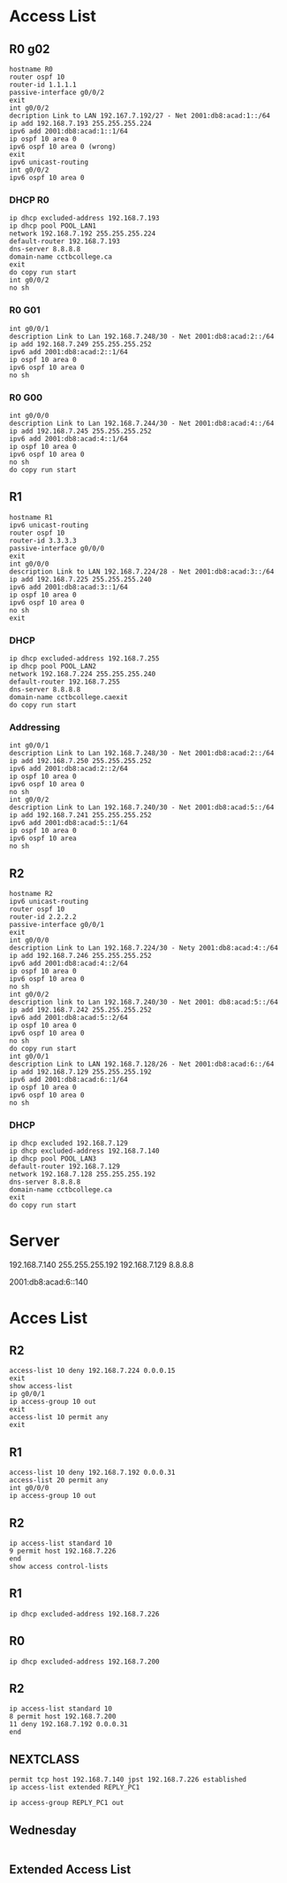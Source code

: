 ---
---

# Access List

## R0 g02

```
hostname R0
router ospf 10
router-id 1.1.1.1
passive-interface g0/0/2
exit
int g0/0/2
decription Link to LAN 192.167.7.192/27 - Net 2001:db8:acad:1::/64
ip add 192.168.7.193 255.255.255.224
ipv6 add 2001:db8:acad:1::1/64
ip ospf 10 area 0
ipv6 ospf 10 area 0 (wrong)
exit
ipv6 unicast-routing
int g0/0/2
ipv6 ospf 10 area 0
```

### DHCP R0

```
ip dhcp excluded-address 192.168.7.193
ip dhcp pool POOL_LAN1
network 192.168.7.192 255.255.255.224
default-router 192.168.7.193
dns-server 8.8.8.8
domain-name cctbcollege.ca
exit
do copy run start
int g0/0/2
no sh
```

### R0 G01

```
int g0/0/1
description Link to Lan 192.168.7.248/30 - Net 2001:db8:acad:2::/64
ip add 192.168.7.249 255.255.255.252
ipv6 add 2001:db8:acad:2::1/64
ip ospf 10 area 0
ipv6 ospf 10 area 0
no sh
```

### R0 G00

```
int g0/0/0
description Link to Lan 192.168.7.244/30 - Net 2001:db8:acad:4::/64
ip add 192.168.7.245 255.255.255.252
ipv6 add 2001:db8:acad:4::1/64
ip ospf 10 area 0
ipv6 ospf 10 area 0
no sh
do copy run start
```

## R1

```
hostname R1
ipv6 unicast-routing
router ospf 10
router-id 3.3.3.3
passive-interface g0/0/0
exit
int g0/0/0
description Link to LAN 192.168.7.224/28 - Net 2001:db8:acad:3::/64
ip add 192.168.7.225 255.255.255.240
ipv6 add 2001:db8:acad:3::1/64
ip ospf 10 area 0
ipv6 ospf 10 area 0
no sh
exit
```

### DHCP

```
ip dhcp excluded-address 192.168.7.255
ip dhcp pool POOL_LAN2
network 192.168.7.224 255.255.255.240
default-router 192.168.7.255
dns-server 8.8.8.8
domain-name cctbcollege.caexit
do copy run start
```

### Addressing

```
int g0/0/1
description Link to Lan 192.168.7.248/30 - Net 2001:db8:acad:2::/64
ip add 192.168.7.250 255.255.255.252
ipv6 add 2001:db8:acad:2::2/64
ip ospf 10 area 0
ipv6 ospf 10 area 0
no sh
int g0/0/2
description Link to Lan 192.168.7.240/30 - Net 2001:db8:acad:5::/64
ip add 192.168.7.241 255.255.255.252
ipv6 add 2001:db8:acad:5::1/64
ip ospf 10 area 0
ipv6 ospf 10 area
no sh
```

## R2

```
hostname R2
ipv6 unicast-routing
router ospf 10
router-id 2.2.2.2
passive-interface g0/0/1
exit
int g0/0/0
description Link to Lan 192.168.7.224/30 - Nety 2001:db8:acad:4::/64
ip add 192.168.7.246 255.255.255.252
ipv6 add 2001:db8:acad:4::2/64
ip ospf 10 area 0
ipv6 ospf 10 area 0
no sh
int g0/0/2
description link to Lan 192.168.7.240/30 - Net 2001: db8:acad:5::/64
ip add 192.168.7.242 255.255.255.252
ipv6 add 2001:db8:acad:5::2/64
ip ospf 10 area 0
ipv6 ospf 10 area 0
no sh
do copy run start
int g0/0/1
description Link to LAN 192.168.7.128/26 - Net 2001:db8:acad:6::/64
ip add 192.168.7.129 255.255.255.192
ipv6 add 2001:db8:acad:6::1/64
ip ospf 10 area 0
ipv6 ospf 10 area 0
no sh
```

### DHCP

```
ip dhcp excluded 192.168.7.129
ip dhcp excluded-address 192.168.7.140
ip dhcp pool POOL_LAN3
default-router 192.168.7.129
network 192.168.7.128 255.255.255.192
dns-server 8.8.8.8
domain-name cctbcollege.ca
exit
do copy run start
```

# Server

192.168.7.140
255.255.255.192
192.168.7.129
8.8.8.8

2001:db8:acad:6::140

# Acces List

## R2

```
access-list 10 deny 192.168.7.224 0.0.0.15
exit
show access-list
ip g0/0/1
ip access-group 10 out
exit
access-list 10 permit any
exit
```

## R1

```
access-list 10 deny 192.168.7.192 0.0.0.31
access-list 20 permit any
int g0/0/0
ip access-group 10 out

```

## R2

```
ip access-list standard 10
9 permit host 192.168.7.226
end
show access control-lists
```

## R1

```
ip dhcp excluded-address 192.168.7.226
```

## R0

```
ip dhcp excluded-address 192.168.7.200
```

## R2

```
ip access-list standard 10
8 permit host 192.168.7.200
11 deny 192.168.7.192 0.0.0.31
end
```

## NEXTCLASS

```
permit tcp host 192.168.7.140 jpst 192.168.7.226 established
ip access-list extended REPLY_PC1

ip access-group REPLY_PC1 out
```

## Wednesday

```

```

## Extended Access List

```

```
